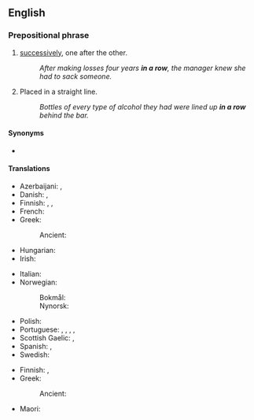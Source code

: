 ==English==

===Prepositional phrase===
{{en-PP}}

# [[successively]], one after the other.
#: ''After making losses four years '''in a row''', the manager knew she had to sack someone.''
# Placed in a straight line.
#: ''Bottles of every type of alcohol they had were lined up '''in a row''' behind the bar.''

====Synonyms====
* {{l|en|on the trot}}

====Translations====
{{trans-top|successively}}
* Azerbaijani: {{t|az|dalbadal}}, {{t|az|bir-bir}}
* Danish: {{t|da|i træk}}, {{t|da|på rad}}
* Finnish: {{t+|fi|peräkkäin}}, {{t+|fi|perätysten}}, {{t+|fi|peräkanaa}}
* French: {{t+|fr|d'affilée}}
* Greek:
*: Ancient: {{t|grc|ἐφεξῆς}}
* Hungarian: {{t|hu|zsinórban}}
* Irish: {{t|ga|as a chéile}}
{{trans-mid}}
* Italian: {{t|it|di fila}}
* Norwegian:
*: Bokmål: {{t|nb|på rad}}
*: Nynorsk: {{t|nn|på rad}}
* Polish: {{t|pl|z rzędu}}
* Portuguese: {{t+|pt|seguido}}, {{t|pt|em sequência}}, {{t|pt|sucessivamente}}, {{t|pt|consecutivamente}}, {{t|pt|um atrás do outro}}
* Scottish Gaelic: {{t|gd|sreath chèile}}, {{t|gd|an sreath a chèile}}
* Spanish: {{t+|es|seguidos}}, {{t+|es|consecutivos}}
* Swedish: {{t|sv|i sträck}}
{{trans-bottom}}

{{trans-top|in a straight line}}
* Finnish: {{t|fi|rivissä}}, {{t|fi|riviin}}
* Greek:
*: Ancient: {{t|grc|στοιχηδόν}}
{{trans-mid}}
* Maori: {{t|mi|matatira}}
{{trans-bottom}}